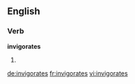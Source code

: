 ==English==

===Verb===
'''invigorates'''

# {{third-person singular of|[[invigorate]]}}

[[de:invigorates]]
[[fr:invigorates]]
[[vi:invigorates]]